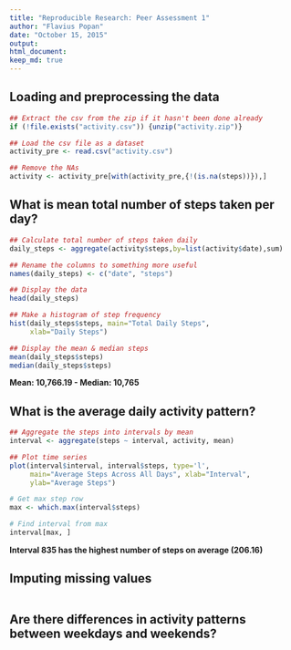 ```yaml
---
title: "Reproducible Research: Peer Assessment 1"
author: "Flavius Popan"
date: "October 15, 2015"
output: 
html_document:
keep_md: true
---
```



## Loading and preprocessing the data
```r
## Extract the csv from the zip if it hasn't been done already
if (!file.exists("activity.csv")) {unzip("activity.zip")}

## Load the csv file as a dataset
activity_pre <- read.csv("activity.csv")

## Remove the NAs
activity <- activity_pre[with(activity_pre,{!(is.na(steps))}),]
```


## What is mean total number of steps taken per day?
```r
## Calculate total number of steps taken daily
daily_steps <- aggregate(activity$steps,by=list(activity$date),sum)

## Rename the columns to something more useful
names(daily_steps) <- c("date", "steps")

## Display the data
head(daily_steps)

## Make a histogram of step frequency
hist(daily_steps$steps, main="Total Daily Steps", 
     xlab="Daily Steps")

## Display the mean & median steps
mean(daily_steps$steps)
median(daily_steps$steps)
```

**Mean: 10,766.19 - Median: 10,765**

## What is the average daily activity pattern?
```r
## Aggregate the steps into intervals by mean
interval <- aggregate(steps ~ interval, activity, mean)

## Plot time series
plot(interval$interval, interval$steps, type='l', 
     main="Average Steps Across All Days", xlab="Interval", 
     ylab="Average Steps")

# Get max step row
max <- which.max(interval$steps)

# Find interval from max
interval[max, ]
```

**Interval 835 has the highest number of steps on average (206.16)**


## Imputing missing values
```r

```


## Are there differences in activity patterns between weekdays and weekends?
```r

```

